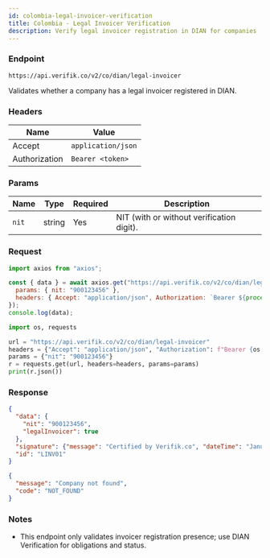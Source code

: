 ```yaml
---
id: colombia-legal-invoicer-verification
title: Colombia - Legal Invoicer Verification
description: Verify legal invoicer registration in DIAN for companies
---
```



### Endpoint

```
https://api.verifik.co/v2/co/dian/legal-invoicer
```

Validates whether a company has a legal invoicer registered in DIAN.

### Headers

| Name | Value |
| --- | --- |
| Accept | `application/json` |
| Authorization | `Bearer <token>` |

### Params

| Name | Type | Required | Description |
| --- | --- | --- | --- |
| `nit` | string | Yes | NIT (with or without verification digit). |

### Request

<Tabs>
  <TabItem value="node" label="Node.js">

```javascript
import axios from "axios";

const { data } = await axios.get("https://api.verifik.co/v2/co/dian/legal-invoicer", {
  params: { nit: "900123456" },
  headers: { Accept: "application/json", Authorization: `Bearer ${process.env.VERIFIK_TOKEN}` },
});
console.log(data);
```

  </TabItem>
  <TabItem value="python" label="Python">

```python
import os, requests

url = "https://api.verifik.co/v2/co/dian/legal-invoicer"
headers = {"Accept": "application/json", "Authorization": f"Bearer {os.getenv('VERIFIK_TOKEN')}"}
params = {"nit": "900123456"}
r = requests.get(url, headers=headers, params=params)
print(r.json())
```

  </TabItem>
</Tabs>

### Response

<Tabs>
  <TabItem value="200" label="200">

```json
{
  "data": {
    "nit": "900123456",
    "legalInvoicer": true
  },
  "signature": {"message": "Certified by Verifik.co", "dateTime": "January 16, 2024 3:44 PM"},
  "id": "LINV01"
}
```

  </TabItem>
  <TabItem value="404" label="404">

```json
{
  "message": "Company not found",
  "code": "NOT_FOUND"
}
```

  </TabItem>
</Tabs>

### Notes

- This endpoint only validates invoicer registration presence; use DIAN Verification for obligations and status.

